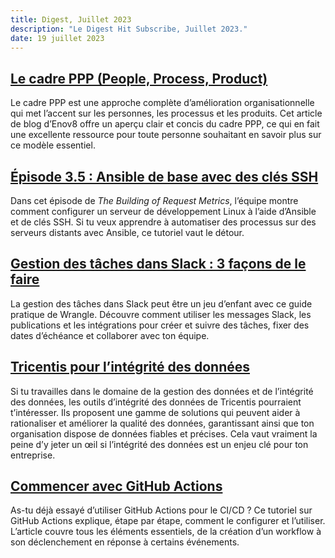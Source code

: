 ```yaml
---
title: Digest, Juillet 2023
description: "Le Digest Hit Subscribe, Juillet 2023."
date: 19 juillet 2023
---
```


## [Le cadre PPP (People, Process, Product)](https://www.enov8.com/blog/the-ppp-people-process-product-framework)
Le cadre PPP est une approche complète d’amélioration organisationnelle qui met l’accent sur les personnes, les processus et les produits. Cet article de blog d’Enov8 offre un aperçu clair et concis du cadre PPP, ce qui en fait une excellente ressource pour toute personne souhaitant en savoir plus sur ce modèle essentiel.

## [Épisode 3.5 : Ansible de base avec des clés SSH](https://requestmetrics.com/building/episode-3_5-basic-ansible-with-ssh-keys)
Dans cet épisode de *The Building of Request Metrics*, l’équipe montre comment configurer un serveur de développement Linux à l’aide d’Ansible et de clés SSH. Si tu veux apprendre à automatiser des processus sur des serveurs distants avec Ansible, ce tutoriel vaut le détour.

## [Gestion des tâches dans Slack : 3 façons de le faire](https://www.wrangle.io/post/task-management-in-slack-3-ways-you-can-do-it)
La gestion des tâches dans Slack peut être un jeu d’enfant avec ce guide pratique de Wrangle. Découvre comment utiliser les messages Slack, les publications et les intégrations pour créer et suivre des tâches, fixer des dates d’échéance et collaborer avec ton équipe.

## [Tricentis pour l’intégrité des données](https://www.tricentis.com/learn/data-integrity)
Si tu travailles dans le domaine de la gestion des données et de l’intégrité des données, les outils d’intégrité des données de Tricentis pourraient t’intéresser. Ils proposent une gamme de solutions qui peuvent aider à rationaliser et améliorer la qualité des données, garantissant ainsi que ton organisation dispose de données fiables et précises. Cela vaut vraiment la peine d’y jeter un œil si l’intégrité des données est un enjeu clé pour ton entreprise.

## [Commencer avec GitHub Actions](https://www.architect.io/blog/2023-01-12/github-actions-tutorial)
As-tu déjà essayé d’utiliser GitHub Actions pour le CI/CD ? Ce tutoriel sur GitHub Actions explique, étape par étape, comment le configurer et l’utiliser. L’article couvre tous les éléments essentiels, de la création d’un workflow à son déclenchement en réponse à certains événements.
